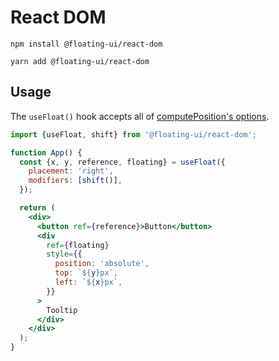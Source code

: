 
# React DOM

```shell
npm install @floating-ui/react-dom
```

```shell
yarn add @floating-ui/react-dom
```

## Usage

The `useFloat()` hook accepts all of
[computePosition's options](/docs/computePosition#options).

```jsx
import {useFloat, shift} from '@floating-ui/react-dom';

function App() {
  const {x, y, reference, floating} = useFloat({
    placement: 'right',
    modifiers: [shift()],
  });

  return (
    <div>
      <button ref={reference}>Button</button>
      <div
        ref={floating}
        style={{
          position: 'absolute',
          top: `${y}px`,
          left: `${x}px`,
        }}
      >
        Tooltip
      </div>
    </div>
  );
}
```
